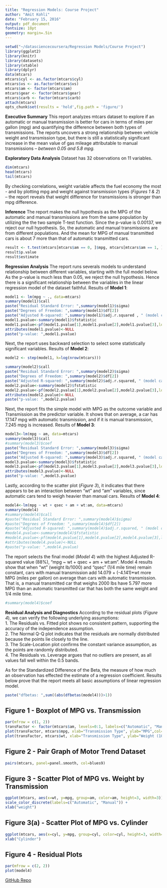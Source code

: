 ```yaml
---
title: "Regression Models: Course Project"
author: "Amit Kohli"
date: "February 15, 2016"
output: pdf_document
fontsize: 10pt
geometry: margin=.5in
---
```


```r
setwd("~/datasciencecoursera/Regression Models/Course Project")
library(ggplot2)
library(knitr)
library(datasets)
library(xtable)
library(dplyr)
data(mtcars)
mtcars$cyl <- as.factor(mtcars$cyl)
mtcars$vs <- as.factor(mtcars$vs)
mtcars$am <- factor(mtcars$am)
mtcars$gear <- factor(mtcars$gear)
mtcars$carb <- factor(mtcars$carb)
attach(mtcars)
opts_chunk$set(results = 'hold',fig.path = 'figure/')
```
  
**Executive Summary**  This report analyzes mtcars dataset to explore if an automatic or manual transmission is better for cars in terms of miles per gallon (mpg) and quantifying the difference between both types of transmissions. The reports uncovers a strong relationship between vehicle weight and transmission type, but there is still a statistically significant increase in the mean value of gas mileage attributable to manual transmissions -- *between 0.05 and 5.8 mpg.*

**Exploratory Data Analysis** Dataset has 32 observations on 11 variables.  
```r
dim(mtcars)
head(mtcars)
tail(mtcars)
```   
By checking correlations, weight variable affects the fuel economy the most - and by plotting mpg and weight against transmission types (*Figures 1 & 2*) -- the report reveals that weight difference for transmissions is stronger than mpg difference.  

**Inference** The report makes the null hypothesis as the MPG of the automatic and manual transmissions are from the same population by utilizing the the two sample T-test function. Since the p-value is 0.00137, we reject our null hypothesis. So, the automatic and manual transmissions are from different populations. And the mean for MPG of manual transmitted cars is about 7 more than that of automatic transmitted cars.
```r
result <- t.test(mtcars[mtcars$am == 0, ]$mpg, mtcars[mtcars$am == 1, ]$mpg)
result$p.value
result$estimate
```  
  
**Regression Analysis** The report runs severals models to understand relationship between different variables, starting with the full model below. As the p-value is much less than 0.05, we reject the null hypothesis. Hence there is a significant relationship between the variables in the linear regression model of the dataset faithful. Results of __Model 1__:
```r
model1 <- lm(mpg ~ ., data=mtcars)
summary(model1)$call
paste("Residual Standard Error: ",summary(model1)$sigma)
paste("Degrees of Freedom: ",summary(model1)$df[2])
paste("Adjusted R-squared: ",summary(model1)$adj.r.squared , " (model can explain 78% of the variance of the MPG variable)")
model1.pvalue<-summary(model1)$fstatistic
model1.pvalue<-pf(model1.pvalue[1],model1.pvalue[2],model1.pvalue[3],lower.tail=F)
attributes(model1.pvalue)<-NULL
paste("p-value: ",model1.pvalue)
```  

Next, the report uses backward selection to select some statistically significant variables. Results of __Model 2__:
```r
model2 <- step(model1, k=log(nrow(mtcars)))
```
```r
summary(model2)$call
paste("Residual Standard Error: ",summary(model2)$sigma)
paste("Degrees of Freedom: ",summary(model2)$df[2])
paste("Adjusted R-squared: ",summary(model2)$adj.r.squared, " (model can explain 83% of the variance of the MPG variable)")
model2.pvalue<-summary(model2)$fstatistic
model2.pvalue<-pf(model2.pvalue[1],model2.pvalue[2],model2.pvalue[3],lower.tail=F)
attributes(model2.pvalue)<-NULL
paste("p-value: ",model2.pvalue)
```  

Next, the report fits the simple model with MPG as the outcome variable and Transmission as the predictor variable. It shows that on average, a car has 17.147 mpg with automatic transmission, and if it is manual transmission, 7.245 mpg is increased. Results of __Model 3__:
```r
model3<-lm(mpg ~ am, data=mtcars)
summary(model3)$call
#summary(model3)$coef
paste("Residual Standard Error: ",summary(model3)$sigma)
paste("Degrees of Freedom: ",summary(model3)$df[2])
paste("Adjusted R-squared: ",summary(model3)$adj.r.squared, " (model can explain 34% of the variance of the MPG variable)")
model3.pvalue<-summary(model3)$fstatistic
model3.pvalue<-pf(model3.pvalue[1],model3.pvalue[2],model3.pvalue[3],lower.tail=F)
attributes(model3.pvalue)<-NULL
paste("p-value: ",model3.pvalue)
```  

Lastly, according to the scatter plot (*Figure 3*), it indicates that there appears to be an interaction between "wt" and "am" variables, since automatic cars tend to weigh heavier than manual cars. Results of __Model 4__:
```r
model4<-lm(mpg ~ wt + qsec + am + wt:am, data=mtcars)
summary(model4)
#summary(model4)$call
#paste("Residual Standard Error: ",summary(model4)$sigma)
#paste("Degrees of Freedom: ",summary(model4)$df[2])
#paste("Adjusted R-squared: ",summary(model4)$adj.r.squared, " (model can explain 88% of the variance of the MPG variable)")
#model4.pvalue<-summary(model4)$fstatistic
#model4.pvalue<-pf(model4.pvalue[1],model4.pvalue[2],model4.pvalue[3],lower.tail=F)
#attributes(model4.pvalue)<-NULL
#paste("p-value: ",model4.pvalue)
```  
The report selects the final model (*Model 4*) with the highest Adjusted R-squared value (88%), "mpg ~ wt + qsec + am + wt:am".  Model 4 results show that when "wt" (weight lb/1000) and "qsec" (1/4 mile time) remain constant, cars with manual transmission add 14.079 + (-4.141)*wt more MPG (miles per gallon) on average than cars with automatic transmission. That is, a manual transmitted car that weighs 2000 lbs have 5.797 more MPG than an automatic transmitted car that has both the same weight and 1/4 mile time.
```r
#summary(model4)$coef
```  

**Residual Analysis and Diagnostics** According to the residual plots (*Figure 4*), we can verify the following underlying assumptions:  
1. The Residuals vs. Fitted plot shows no consistent pattern, supporting the accuracy of the independence assumption.  
2. The Normal Q-Q plot indicates that the residuals are normally distributed because the points lie closely to the line.  
3. The Scale-Location plot confirms the constant variance assumption, as the points are randomly distributed.  
4. The Residuals vs. Leverage argues that no outliers are present, as all values fall well within the 0.5 bands.  

As for the Standardized Difference of the Beta, the measure of how much an observation has effected the estimate of a regression coefficient.  Results below prove that the report meets all basic assumptions of linear regression model.  
```r
paste("dfbetas: ",sum((abs(dfbetas(model4)))>1))
```  

\pagebreak
\begin{center}
Appendix
\end{center}

## Figure 1 - Boxplot of MPG vs. Transmission  
```r
par(mfrow = c(1, 2))
transFactor <- factor(mtcars$am, levels=0:1, labels=c("Automatic", "Manual"))
plot(transFactor, mtcars$mpg, xlab="Transmission Type", ylab="MPG",col="green")
plot(transFactor, mtcars$wt, xlab="Transmission Type", ylab="Weight (1000lb)",col="blue")
```  

## Figure 2 - Pair Graph of Motor Trend Dataset 
```r
pairs(mtcars, panel=panel.smooth, col=blues9)
```  

## Figure 3 - Scatter Plot of MPG vs. Weight by Transmission  
```r
ggplot(mtcars, aes(x=wt, y=mpg, group=am, color=am, height=3, width=3)) + geom_point() +  
scale_color_discrete(labels=c("Automatic", "Manual")) + 
xlab("weight")
```

## Figure 3(a) - Scatter Plot of MPG vs. Cylinder
```r
ggplot(mtcars, aes(x=cyl, y=mpg, group=cyl, color=cyl, height=3, width=3)) + geom_point() + scale_color_discrete(labels=c("4", "6","8")) + 
xlab("Cylinder")
```  

## Figure 4 - Residual Plots
```r
par(mfrow = c(2, 2))
plot(model4)
```  


<td>[GitHub Repo](https://github.com/akohli70/Regression-Models/blob/master/motor_trend.Rmd)</td>
